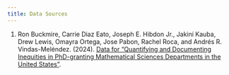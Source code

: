 ```yaml
---
title: Data Sources
---
```


1. Ron Buckmire, Carrie Diaz Eato, Joseph E. Hibdon Jr., Jakini Kauba, Drew Lewis, Omayra Ortega, Jose Pabon, Rachel Roca, and Andrés R. Vindas-Meléndez. (2024).
[Data for "Quantifying and Documenting Inequities in PhD-granting Mathematical Sciences Departments in the United States"](https://osf.io/bxh24/).


